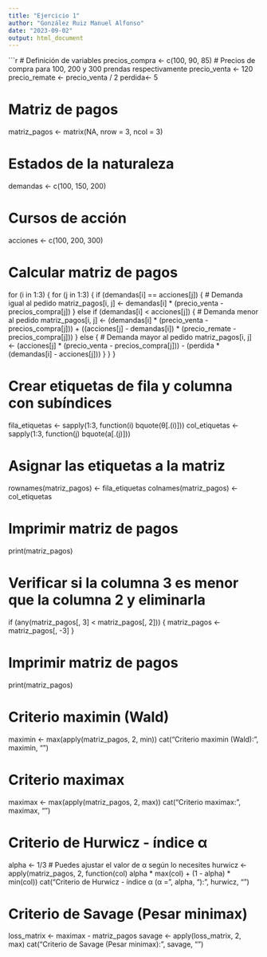 ```yaml
---
title: "Ejercicio 1"
author: "González Ruiz Manuel Alfonso"
date: "2023-09-02"
output: html_document
---
```


```r
# Definición de variables
precios_compra <- c(100, 90, 85)  # Precios de compra para 100, 200 y 300 prendas respectivamente
precio_venta <- 120
precio_remate <- precio_venta / 2
perdida<- 5

# Matriz de pagos
matriz_pagos <- matrix(NA, nrow = 3, ncol = 3)

# Estados de la naturaleza
demandas <- c(100, 150, 200)

# Cursos de acción
acciones <- c(100, 200, 300)

# Calcular matriz de pagos
for (i in 1:3) {
  for (j in 1:3) {
    if (demandas[i] == acciones[j]) {
      # Demanda igual al pedido
      matriz_pagos[i, j] <- demandas[i] * (precio_venta - precios_compra[j])
    } else if (demandas[i] < acciones[j]) {
      # Demanda menor al pedido
      matriz_pagos[i, j] <- (demandas[i] * (precio_venta - precios_compra[j])) +
        ((acciones[j] - demandas[i]) * (precio_remate - precios_compra[j]))
    } else {
      # Demanda mayor al pedido
      matriz_pagos[i, j] <- (acciones[j] * (precio_venta - precios_compra[j])) -
        (perdida * (demandas[i] - acciones[j]))
    }
  }
}

# Crear etiquetas de fila y columna con subíndices
fila_etiquetas <- sapply(1:3, function(i) bquote(θ[.(i)]))
col_etiquetas <- sapply(1:3, function(j) bquote(a[.(j)]))

# Asignar las etiquetas a la matriz
rownames(matriz_pagos) <- fila_etiquetas
colnames(matriz_pagos) <- col_etiquetas

# Imprimir matriz de pagos
print(matriz_pagos)

# Verificar si la columna 3 es menor que la columna 2 y eliminarla
if (any(matriz_pagos[, 3] < matriz_pagos[, 2])) {
  matriz_pagos <- matriz_pagos[, -3]
}

# Imprimir matriz de pagos
print(matriz_pagos)


# Criterio maximin (Wald)
maximin <- max(apply(matriz_pagos, 2, min))
cat("Criterio maximin (Wald):", maximin, "\n")

# Criterio maximax
maximax <- max(apply(matriz_pagos, 2, max))
cat("Criterio maximax:", maximax, "\n")

# Criterio de Hurwicz - índice α
alpha <- 1/3  # Puedes ajustar el valor de α según lo necesites
hurwicz <- apply(matriz_pagos, 2, function(col) alpha * max(col) + (1 - alpha) * min(col))
cat("Criterio de Hurwicz - índice α (α =", alpha, "):", hurwicz, "\n")

# Criterio de Savage (Pesar minimax)
loss_matrix <- maximax - matriz_pagos
savage <- apply(loss_matrix, 2, max)
cat("Criterio de Savage (Pesar minimax):", savage, "\n")





